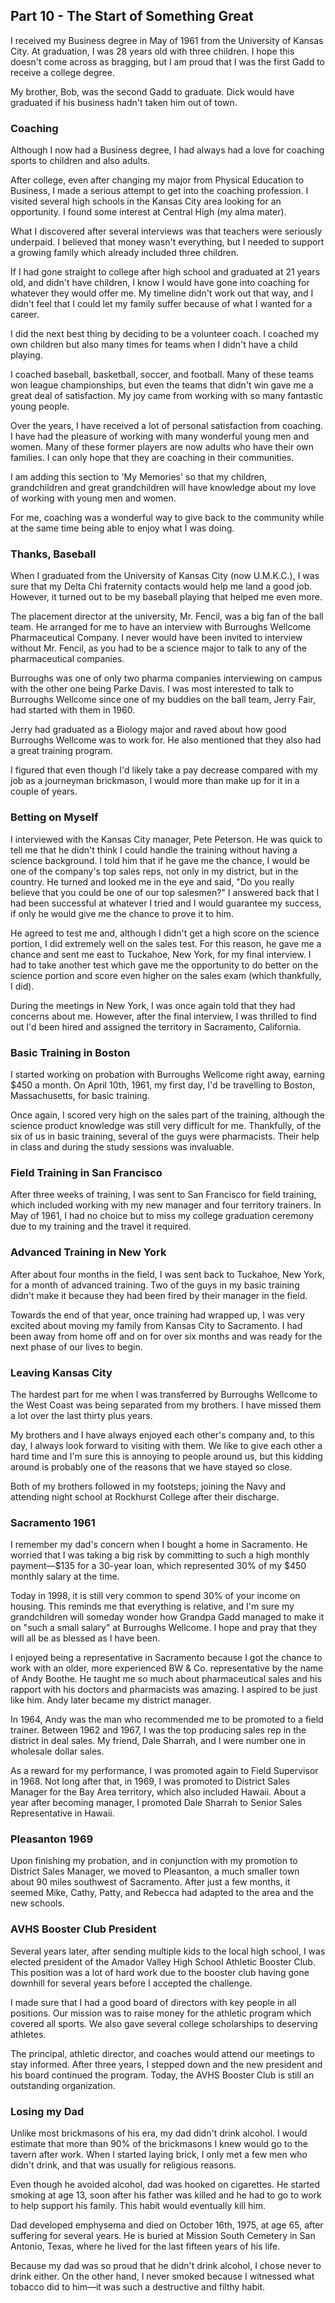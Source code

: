 ## Part 10 - The Start of Something Great

I received my Business degree in May of 1961 from the University of Kansas City.
At graduation, I was 28 years old with three children. I hope this doesn't come
across as bragging, but I am proud that I was the first Gadd to receive a
college degree.

My brother, Bob, was the second Gadd to graduate. Dick would have graduated if
his business hadn't taken him out of town.

### Coaching

Although I now had a Business degree, I had always had a love for coaching
sports to children and also adults.

After college, even after changing my major from Physical Education to Business,
I made a serious attempt to get into the coaching profession. I visited several
high schools in the Kansas City area looking for an opportunity. I found some
interest at Central High (my alma mater).

What I discovered after several interviews was that teachers were seriously
underpaid. I believed that money wasn't everything, but I needed to support a
growing family which already included three children.

If I had gone straight to college after high school and graduated at 21 years
old, and didn't have children, I know I would have gone into coaching for
whatever they would offer me. My timeline didn't work out that way, and I didn't
feel that I could let my family suffer because of what I wanted for a career.

I did the next best thing by deciding to be a volunteer coach. I coached my own
children but also many times for teams when I didn't have a child playing.

I coached baseball, basketball, soccer, and football. Many of these teams won
league championships, but even the teams that didn't win gave me a great deal of
satisfaction. My joy came from working with so many fantastic young people.

Over the years, I have received a lot of personal satisfaction from coaching. I
have had the pleasure of working with many wonderful young men and women. Many
of these former players are now adults who have their own families. I can only
hope that they are coaching in their communities.

I am adding this section to 'My Memories' so that my children, grandchildren and
great grandchildren will have knowledge about my love of working with young men
and women.

For me, coaching was a wonderful way to give back to the community while at the
same time being able to enjoy what I was doing.

### Thanks, Baseball

When I graduated from the University of Kansas City (now U.M.K.C.), I was sure
that my Delta Chi fraternity contacts would help me land a good job. However, it
turned out to be my baseball playing that helped me even more.

The placement director at the university, Mr. Fencil, was a big fan of the ball
team. He arranged for me to have an interview with Burroughs Wellcome
Pharmaceutical Company. I never would have been invited to interview without Mr.
Fencil, as you had to be a science major to talk to any of the pharmaceutical
companies.

Burroughs was one of only two pharma companies interviewing on campus with the
other one being Parke Davis. I was most interested to talk to Burroughs Wellcome
since one of my buddies on the ball team, Jerry Fair, had started with them
in 1960.

Jerry had graduated as a Biology major and raved about how good Burroughs
Wellcome was to work for. He also mentioned that they also had a great training
program.

I figured that even though I'd likely take a pay decrease compared with my job
as a journeyman brickmason, I would more than make up for it in a couple of
years.

### Betting on Myself

I interviewed with the Kansas City manager, Pete Peterson. He was quick to tell
me that he didn't think I could handle the training without having a science
background. I told him that if he gave me the chance, I would be one of the
company's top sales reps, not only in my district, but in the country. He turned
and looked me in the eye and said, "Do you really believe that you could be one
of our top salesmen?" I answered back that I had been successful at whatever I
tried and I would guarantee my success, if only he would give me the chance to
prove it to him.

He agreed to test me and, although I didn't get a high score on the science
portion, I did extremely well on the sales test. For this reason, he gave me a
chance and sent me east to Tuckahoe, New York, for my final interview. I had to
take another test which gave me the opportunity to do better on the science
portion and score even higher on the sales exam (which thankfully, I did).

During the meetings in New York, I was once again told that they had concerns
about me. However, after the final interview, I was thrilled to find out I'd
been hired and assigned the territory in Sacramento, California.

### Basic Training in Boston

I started working on probation with Burroughs Wellcome right away, earning $450
a month. On April 10th, 1961, my first day, I'd be travelling to Boston,
Massachusetts, for basic training.

Once again, I scored very high on the sales part of the training, although the
science product knowledge was still very difficult for me. Thankfully, of the
six of us in basic training, several of the guys were pharmacists. Their help in
class and during the study sessions was invaluable.

### Field Training in San Francisco

After three weeks of training, I was sent to San Francisco for field training,
which included working with my new manager and four territory trainers. In May
of 1961, I had no choice but to miss my college graduation ceremony due to my
training and the travel it required.

### Advanced Training in New York

After about four months in the field, I was sent back to Tuckahoe, New York, for
a month of advanced training. Two of the guys in my basic training didn't make
it because they had been fired by their manager in the field.

Towards the end of that year, once training had wrapped up, I was very excited
about moving my family from Kansas City to Sacramento. I had been away from home
off and on for over six months and was ready for the next phase of our lives to
begin.

### Leaving Kansas City

The hardest part for me when I was transferred by Burroughs Wellcome to the West
Coast was being separated from my brothers. I have missed them a lot over the
last thirty plus years.

My brothers and I have always enjoyed each other's company and, to this day, I
always look forward to visiting with them. We like to give each other a hard
time and I'm sure this is annoying to people around us, but this kidding around
is probably one of the reasons that we have stayed so close.

Both of my brothers followed in my footsteps; joining the Navy and attending
night school at Rockhurst College after their discharge.

### Sacramento 1961

I remember my dad's concern when I bought a home in Sacramento. He worried that
I was taking a big risk by committing to such a high monthly payment—$135 for a
30-year loan, which represented 30% of my $450 monthly salary at the time.

Today in 1998, it is still very common to spend 30% of your income on housing.
This reminds me that everything is relative, and I'm sure my grandchildren will
someday wonder how Grandpa Gadd managed to make it on "such a small salary" at
Burroughs Wellcome. I hope and pray that they will all be as blessed as I have
been.

I enjoyed being a representative in Sacramento because I got the chance to work
with an older, more experienced BW & Co. representative by the name of Andy
Boothe. He taught me so much about pharmaceutical sales and his rapport with his
doctors and pharmacists was amazing. I aspired to be just like him. Andy later
became my district manager.

In 1964, Andy was the man who recommended me to be promoted to a field trainer.
Between 1962 and 1967, I was the top producing sales rep in the district in deal
sales. My friend, Dale Sharrah, and I were number one in wholesale dollar sales.

As a reward for my performance, I was promoted again to Field Supervisor
in 1968. Not long after that, in 1969, I was promoted to District Sales Manager
for the Bay Area territory, which also included Hawaii. About a year after
becoming manager, I promoted Dale Sharrah to Senior Sales Representative in
Hawaii.

### Pleasanton 1969

Upon finishing my probation, and in conjunction with my promotion to District
Sales Manager, we moved to Pleasanton, a much smaller town about 90 miles
southwest of Sacramento. After just a few months, it seemed Mike, Cathy, Patty,
and Rebecca had adapted to the area and the new schools.

### AVHS Booster Club President

Several years later, after sending multiple kids to the local high school, I was
elected president of the Amador Valley High School Athletic Booster Club. This
position was a lot of hard work due to the booster club having gone downhill for
several years before I accepted the challenge.

I made sure that I had a good board of directors with key people in all
positions. Our mission was to raise money for the athletic program which covered
all sports. We also gave several college scholarships to deserving athletes.

The principal, athletic director, and coaches would attend our meetings to stay
informed. After three years, I stepped down and the new president and his board
continued the program. Today, the AVHS Booster Club is still an outstanding
organization.

### Losing my Dad

Unlike most brickmasons of his era, my dad didn't drink alcohol. I would
estimate that more than 90% of the brickmasons I knew would go to the tavern
after work. When I started laying brick, I only met a few men who didn't drink,
and that was usually for religious reasons.

Even though he avoided alcohol, dad was hooked on cigarettes. He started smoking
at age 13, soon after his father was killed and he had to go to work to help
support his family. This habit would eventually kill him.

Dad developed emphysema and died on October 16th, 1975, at age 65, after
suffering for several years. He is buried at Mission South Cemetery in San
Antonio, Texas, where he lived for the last fifteen years of his life.

Because my dad was so proud that he didn't drink alcohol, I chose never to drink
either. On the other hand, I never smoked because I witnessed what tobacco did
to him—it was such a destructive and filthy habit.
